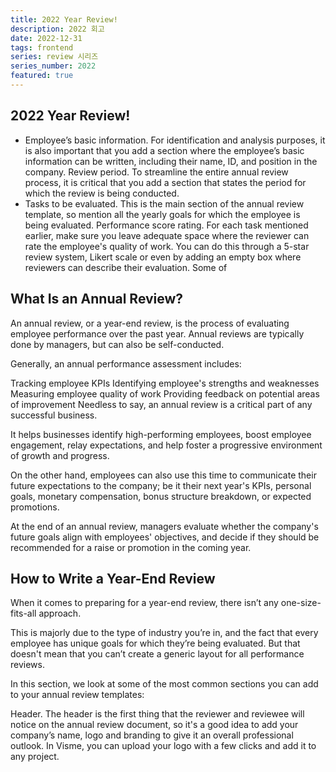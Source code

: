 ```yaml
---
title: 2022 Year Review!
description: 2022 회고
date: 2022-12-31
tags: frontend
series: review 시리즈
series_number: 2022
featured: true
---
```


## 2022 Year Review!

- Employee’s basic information. For identification and analysis purposes, it is also important that you add a section where the employee’s basic information can be written, including their name, ID, and position in the company.
  Review period. To streamline the entire annual review process, it is critical that you add a section that states the period for which the review is being conducted.
- Tasks to be evaluated. This is the main section of the annual review template, so mention all the yearly goals for which the employee is being evaluated.
  Performance score rating. For each task mentioned earlier, make sure you leave adequate space where the reviewer can rate the employee's quality of work. You can do this through a 5-star review system, Likert scale or even by adding an empty box where reviewers can describe their evaluation. Some of

## What Is an Annual Review?

An annual review, or a year-end review, is the process of evaluating employee performance over the past year. Annual reviews are typically done by managers, but can also be self-conducted.

Generally, an annual performance assessment includes:

Tracking employee KPIs
Identifying employee's strengths and weaknesses
Measuring employee quality of work
Providing feedback on potential areas of improvement
Needless to say, an annual review is a critical part of any successful business.

It helps businesses identify high-performing employees, boost employee engagement, relay expectations, and help foster a progressive environment of growth and progress.

On the other hand, employees can also use this time to communicate their future expectations to the company; be it their next year's KPIs, personal goals, monetary compensation, bonus structure breakdown, or expected promotions.

At the end of an annual review, managers evaluate whether the company's future goals align with employees' objectives, and decide if they should be recommended for a raise or promotion in the coming year.

## How to Write a Year-End Review

When it comes to preparing for a year-end review, there isn’t any one-size-fits-all approach.

This is majorly due to the type of industry you’re in, and the fact that every employee has unique goals for which they’re being evaluated. But that doesn't mean that you can’t create a generic layout for all performance reviews.

In this section, we look at some of the most common sections you can add to your annual review templates:

Header. The header is the first thing that the reviewer and reviewee will notice on the annual review document, so it's a good idea to add your company’s name, logo and branding to give it an overall professional outlook. In Visme, you can upload your logo with a few clicks and add it to any project.
